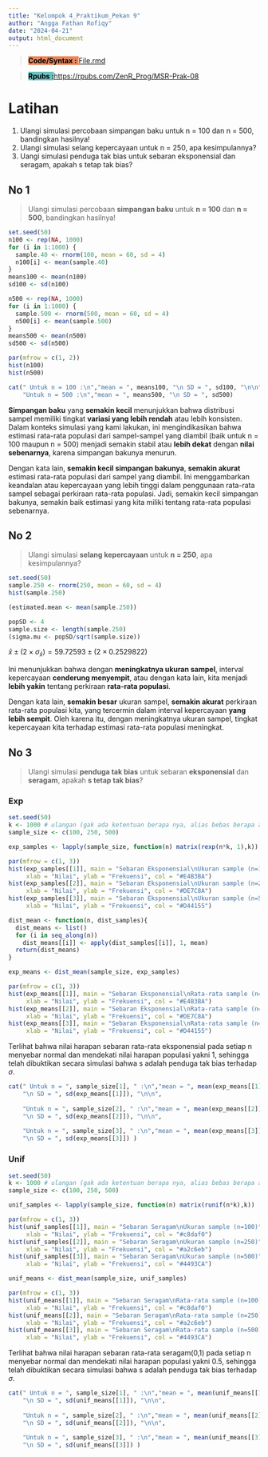 ```yaml
---
title: "Kelompok 4_Praktikum_Pekan 9"
author: "Angga Fathan Rofiqy"
date: "2024-04-21"
output: html_document
---
```


> <mark style="background-color: #e9865b">**Code/Syntax :** </mark> [File.rmd](https://github.com/Zen-Rofiqy/STA1372-MRS/blob/main/Project/Kelompok%204_Praktikum_Pekan%209.Rmd)

> <mark style="background-color: #6ec1c1">**Rpubs :**</mark><https://rpubs.com/ZenR_Prog/MSR-Prak-08>

# Latihan

1.  Ulangi simulasi percobaan simpangan baku untuk n = 100 dan n = 500, bandingkan hasilnya!
2.  Ulangi simulasi selang kepercayaan untuk n = 250, apa kesimpulannya?
3.  Uangi simulasi penduga tak bias untuk sebaran eksponensial dan seragam, apakah s tetap tak bias?

## No 1

> Ulangi simulasi percobaan **simpangan baku** untuk **n = 100** dan **n = 500**, bandingkan hasilnya!

```r
set.seed(50)
n100 <- rep(NA, 1000)
for (i in 1:1000) {
  sample.40 <- rnorm(100, mean = 60, sd = 4)
  n100[i] <- mean(sample.40)
}
means100 <- mean(n100)
sd100 <- sd(n100)

n500 <- rep(NA, 1000)
for (i in 1:1000) {
  sample.500 <- rnorm(500, mean = 60, sd = 4)
  n500[i] <- mean(sample.500)
}
means500 <- mean(n500)
sd500 <- sd(n500)

par(mfrow = c(1, 2))
hist(n100)
hist(n500)
```

```r
cat(" Untuk n = 100 :\n","mean = ", means100, "\n SD = ", sd100, "\n\n", 
    "Untuk n = 500 :\n","mean = ", means500, "\n SD = ", sd500)
```

**Simpangan baku** yang **semakin kecil** menunjukkan bahwa distribusi sampel memiliki tingkat **variasi yang lebih rendah** atau lebih konsisten. Dalam konteks simulasi yang kami lakukan, ini mengindikasikan bahwa estimasi rata-rata populasi dari sampel-sampel yang diambil (baik untuk n = 100 maupun n = 500) menjadi semakin stabil atau **lebih dekat** dengan **nilai sebenarnya**, karena simpangan bakunya menurun.

Dengan kata lain, **semakin kecil simpangan bakunya**, **semakin akurat** estimasi rata-rata populasi dari sampel yang diambil. Ini menggambarkan keandalan atau kepercayaan yang lebih tinggi dalam penggunaan rata-rata sampel sebagai perkiraan rata-rata populasi. Jadi, semakin kecil simpangan bakunya, semakin baik estimasi yang kita miliki tentang rata-rata populasi sebenarnya.

## No 2

> Ulangi simulasi **selang kepercayaan** untuk **n = 250**, apa kesimpulannya?

```r
set.seed(50)
sample.250 <- rnorm(250, mean = 60, sd = 4)
hist(sample.250)
```

```r
(estimated.mean <- mean(sample.250))
```

```r
popSD <- 4
sample.size <- length(sample.250)
(sigma.mu <- popSD/sqrt(sample.size))
```

$\bar x \pm (2 \times \sigma_\bar x) = 59.72593 \pm (2 \times 0.2529822)$

Ini menunjukkan bahwa dengan **meningkatnya ukuran sampel**, interval kepercayaan **cenderung menyempit**, atau dengan kata lain, kita menjadi **lebih yakin** tentang perkiraan **rata-rata populasi**.

Dengan kata lain, **semakin besar** ukuran sampel, **semakin akurat** perkiraan rata-rata populasi kita, yang tercermin dalam interval kepercayaan **yang lebih sempit**. Oleh karena itu, dengan meningkatnya ukuran sampel, tingkat kepercayaan kita terhadap estimasi rata-rata populasi meningkat.

## No 3

> Ulangi simulasi **penduga tak bias** untuk sebaran **eksponensial** dan **seragam**, apakah **s tetap tak bias**?

### Exp

```r
set.seed(50)
k <- 1000 # ulangan (gak ada ketentuan berapa nya, alias bebas berapa aja)
sample_size <- c(100, 250, 500)

exp_samples <- lapply(sample_size, function(n) matrix(rexp(n*k, 1),k))

par(mfrow = c(1, 3))
hist(exp_samples[[1]], main = "Sebaran Eksponensial\nUkuran sample (n=100)", 
     xlab = "Nilai", ylab = "Frekuensi", col = "#E4B3BA")
hist(exp_samples[[2]], main = "Sebaran Eksponensial\nUkuran sample (n=250)", 
     xlab = "Nilai", ylab = "Frekuensi", col = "#DE7C8A")
hist(exp_samples[[3]], main = "Sebaran Eksponensial\nUkuran sample (n=500)", 
     xlab = "Nilai", ylab = "Frekuensi", col = "#D44155")
```

```r
dist_mean <- function(n, dist_samples){
  dist_means <- list()
  for (i in seq_along(n)) 
    dist_means[[i]] <- apply(dist_samples[[i]], 1, mean)
  return(dist_means)
}

exp_means <- dist_mean(sample_size, exp_samples)

par(mfrow = c(1, 3))
hist(exp_means[[1]], main = "Sebaran Eksponensial\nRata-rata sample (n=100)", 
     xlab = "Nilai", ylab = "Frekuensi", col = "#E4B3BA")
hist(exp_means[[2]], main = "Sebaran Eksponensial\nRata-rata sample (n=250)", 
     xlab = "Nilai", ylab = "Frekuensi", col = "#DE7C8A")
hist(exp_means[[3]], main = "Sebaran Eksponensial\nRata-rata sample (n=500)", 
     xlab = "Nilai", ylab = "Frekuensi", col = "#D44155")
```

Terlihat bahwa nilai harapan sebaran rata-rata eksponensial pada setiap n menyebar normal dan mendekati nilai harapan populasi yakni 1, sehingga telah dibuktikan secara simulasi bahwa s adalah penduga tak bias terhadap $\sigma$.

```r
cat(" Untuk n = ", sample_size[1], " :\n","mean = ", mean(exp_means[[1]]), 
    "\n SD = ", sd(exp_means[[1]]), "\n\n", 
    
    "Untuk n = ", sample_size[2], " :\n","mean = ", mean(exp_means[[2]]), 
    "\n SD = ", sd(exp_means[[2]]), "\n\n", 
    
    "Untuk n = ", sample_size[3], " :\n","mean = ", mean(exp_means[[3]]), 
    "\n SD = ", sd(exp_means[[3]]) )
```

### Unif

```r
set.seed(50)
k <- 1000 # ulangan (gak ada ketentuan berapa nya, alias bebas berapa aja)
sample_size <- c(100, 250, 500)

unif_samples <- lapply(sample_size, function(n) matrix(runif(n*k),k))

par(mfrow = c(1, 3))
hist(unif_samples[[1]], main = "Sebaran Seragam\nUkuran sample (n=100)", 
     xlab = "Nilai", ylab = "Frekuensi", col = "#c8daf0")
hist(unif_samples[[2]], main = "Sebaran Seragam\nUkuran sample (n=250)", 
     xlab = "Nilai", ylab = "Frekuensi", col = "#a2c6eb")
hist(unif_samples[[3]], main = "Sebaran Seragam\nUkuran sample (n=500)", 
     xlab = "Nilai", ylab = "Frekuensi", col = "#4493CA")
```

```r
unif_means <- dist_mean(sample_size, unif_samples)

par(mfrow = c(1, 3))
hist(unif_means[[1]], main = "Sebaran Seragam\nRata-rata sample (n=100)", 
     xlab = "Nilai", ylab = "Frekuensi", col = "#c8daf0")
hist(unif_means[[2]], main = "Sebaran Seragam\nRata-rata sample (n=250)", 
     xlab = "Nilai", ylab = "Frekuensi", col = "#a2c6eb")
hist(unif_means[[3]], main = "Sebaran Seragam\nRata-rata sample (n=500)", 
     xlab = "Nilai", ylab = "Frekuensi", col = "#4493CA")
```

Terlihat bahwa nilai harapan sebaran rata-rata seragam(0,1) pada setiap n menyebar normal dan mendekati nilai harapan populasi yakni 0.5, sehingga telah dibuktikan secara simulasi bahwa s adalah penduga tak bias terhadap $\sigma$.

```r
cat(" Untuk n = ", sample_size[1], " :\n","mean = ", mean(unif_means[[1]]), 
    "\n SD = ", sd(unif_means[[1]]), "\n\n", 
    
    "Untuk n = ", sample_size[2], " :\n","mean = ", mean(unif_means[[2]]), 
    "\n SD = ", sd(unif_means[[2]]), "\n\n", 
    
    "Untuk n = ", sample_size[3], " :\n","mean = ", mean(unif_means[[3]]), 
    "\n SD = ", sd(unif_means[[3]]) )
```
